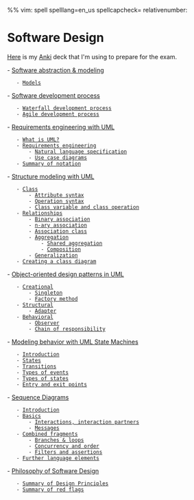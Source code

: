 %% vim: spell spelllang=en_us spellcapcheck= relativenumber:
= Software Design =
[[/software-design.apkg|Here]] is my [[https://apps.ankiweb.net|Anki]] deck that I'm using to prepare for the exam.

- [[/software-abstraction-modeling#Software abstraction & modeling|Software abstraction & modeling]]
    - [[/software-abstraction-modeling#Software abstraction & modeling#Models|Models]]
- [[/software-development-process#Software development process|Software development process]]
    - [[/software-development-process#Software development process#Waterfall development process|Waterfall development process]]
    - [[/software-development-process#Software development process#Agile development process|Agile development process]]
- [[/requirements-engineering#Requirements engineering with UML|Requirements engineering with UML]]
    - [[/requirements-engineering#Requirements engineering with UML#What is UML?|What is UML?]]
    - [[/requirements-engineering#Requirements engineering with UML#Requirements engineering|Requirements engineering]]
        - [[/requirements-engineering#Requirements engineering with UML#Requirements engineering#Natural language specification|Natural language specification]]
        - [[/requirements-engineering#Requirements engineering with UML#Requirements engineering#Use case diagrams|Use case diagrams]]
    - [[/requirements-engineering#Requirements engineering with UML#Summary of notation|Summary of notation]]
- [[/structure-modeling#Structure modeling with UML|Structure modeling with UML]]
    - [[/structure-modeling#Structure modeling with UML#Class|Class]]
        - [[/structure-modeling#Structure modeling with UML#Class#Attribute syntax|Attribute syntax]]
        - [[/structure-modeling#Structure modeling with UML#Class#Operation syntax|Operation syntax]]
        - [[/structure-modeling#Structure modeling with UML#Class#Class variable and class operation|Class variable and class operation]]
    - [[/structure-modeling#Structure modeling with UML#Relationships|Relationships]]
        - [[/structure-modeling#Structure modeling with UML#Relationships#Binary association|Binary association]]
        - [[/structure-modeling#Structure modeling with UML#Relationships#n-ary association|n-ary association]]
        - [[/structure-modeling#Structure modeling with UML#Relationships#Association class|Association class]]
        - [[/structure-modeling#Structure modeling with UML#Relationships#Aggregation|Aggregation]]
            - [[/structure-modeling#Structure modeling with UML#Relationships#Aggregation#Shared aggregation|Shared aggregation]]
            - [[/structure-modeling#Structure modeling with UML#Relationships#Aggregation#Composition|Composition]]
        - [[/structure-modeling#Structure modeling with UML#Relationships#Generalization|Generalization]]
    - [[/structure-modeling#Structure modeling with UML#Creating a class diagram|Creating a class diagram]]
- [[/oo-design-patterns#Object-oriented design patterns in UML|Object-oriented design patterns in UML]]
    - [[/oo-design-patterns#Object-oriented design patterns in UML#Creational|Creational]]
        - [[/oo-design-patterns#Object-oriented design patterns in UML#Creational#Singleton|Singleton]]
        - [[/oo-design-patterns#Object-oriented design patterns in UML#Creational#Factory method|Factory method]]
    - [[/oo-design-patterns#Object-oriented design patterns in UML#Structural|Structural]]
        - [[/oo-design-patterns#Object-oriented design patterns in UML#Structural#Adapter|Adapter]]
    - [[/oo-design-patterns#Object-oriented design patterns in UML#Behavioral|Behavioral]]
        - [[/oo-design-patterns#Object-oriented design patterns in UML#Behavioral#Observer|Observer]]
        - [[/oo-design-patterns#Object-oriented design patterns in UML#Behavioral#Chain of responsibility|Chain of responsibility]]
- [[/modeling-behavior-state-machines#Modeling behavior with UML State Machines|Modeling behavior with UML State Machines]]
    - [[/modeling-behavior-state-machines#Modeling behavior with UML State Machines#Introduction|Introduction]]
    - [[/modeling-behavior-state-machines#Modeling behavior with UML State Machines#States|States]]
    - [[/modeling-behavior-state-machines#Modeling behavior with UML State Machines#Transitions|Transitions]]
    - [[/modeling-behavior-state-machines#Modeling behavior with UML State Machines#Types of events|Types of events]]
    - [[/modeling-behavior-state-machines#Modeling behavior with UML State Machines#Types of states|Types of states]]
    - [[/modeling-behavior-state-machines#Modeling behavior with UML State Machines#Entry and exit points|Entry and exit points]]
- [[/sequence-diagrams#Sequence Diagrams|Sequence Diagrams]]
    - [[/sequence-diagrams#Sequence Diagrams#Introduction|Introduction]]
    - [[/sequence-diagrams#Sequence Diagrams#Basics|Basics]]
        - [[/sequence-diagrams#Sequence Diagrams#Basics#Interactions, interaction partners|Interactions, interaction partners]]
        - [[/sequence-diagrams#Sequence Diagrams#Basics#Messages|Messages]]
    - [[/sequence-diagrams#Sequence Diagrams#Combined fragments|Combined fragments]]
        - [[/sequence-diagrams#Sequence Diagrams#Combined fragments#Branches & loops|Branches & loops]]
        - [[/sequence-diagrams#Sequence Diagrams#Combined fragments#Concurrency and order|Concurrency and order]]
        - [[/sequence-diagrams#Sequence Diagrams#Combined fragments#Filters and assertions|Filters and assertions]]
    - [[/sequence-diagrams#Sequence Diagrams#Further language elements|Further language elements]]
- [[/philosophy-of-software-design#Philosophy of Software Design|Philosophy of Software Design]]
    - [[/philosophy-of-software-design#Philosophy of Software Design#Summary of Design Principles|Summary of Design Principles]]
    - [[/philosophy-of-software-design#Philosophy of Software Design#Summary of red flags|Summary of red flags]]
